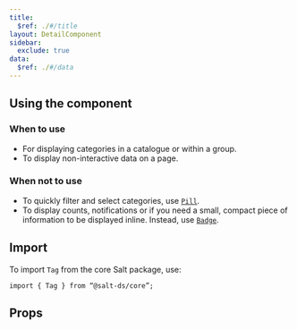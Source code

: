 ```yaml
---
title:
  $ref: ./#/title
layout: DetailComponent
sidebar:
  exclude: true
data:
  $ref: ./#/data
---
```


## Using the component

### When to use

- For displaying categories in a catalogue or within a group.
- To display non-interactive data on a page.

### When not to use

- To quickly filter and select categories, use [`Pill`](/salt/components/pill).
- To display counts, notifications or if you need a small, compact piece of information to be displayed inline. Instead, use [`Badge`](/salt/components/badge).

## Import

To import `Tag` from the core Salt package, use:

```
import { Tag } from “@salt-ds/core”;
```

## Props

<PropsTable componentName="Tag" packageName="core" />
